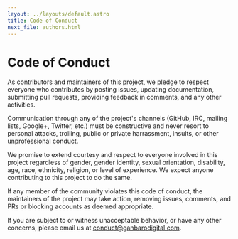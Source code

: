 ```yaml
---
layout: ../layouts/default.astro
title: Code of Conduct
next_file: authors.html
---
```

# Code of Conduct

As contributors and maintainers of this project, we pledge to respect everyone who contributes by posting issues, updating documentation, submitting pull requests, providing feedback in comments, and any other activities.

Communication through any of the project's channels (GitHub, IRC, mailing lists, Google+, Twitter, etc.) must be constructive and never resort to personal attacks, trolling, public or private harrassment, insults, or other unprofessional conduct.

We promise to extend courtesy and respect to everyone involved in this project regardless of gender, gender identity, sexual orientation, disability, age, race, ethnicity, religion, or level of experience. We expect anyone contributing to this project to do the same.

If any member of the community violates this code of conduct, the maintainers of the project may take action, removing issues, comments, and PRs or blocking accounts as deemed appropriate.

If you are subject to or witness unacceptable behavior, or have any other concerns, please email us at conduct@ganbarodigital.com.
